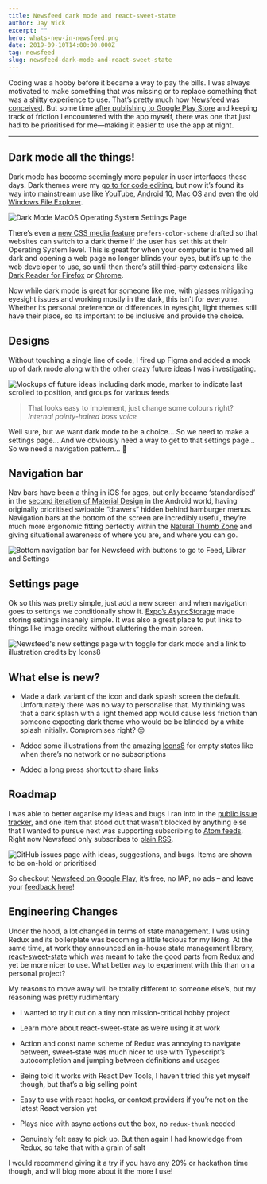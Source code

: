 ```yaml
---
title: Newsfeed dark mode and react-sweet-state
author: Jay Wick
excerpt: ""
hero: whats-new-in-newsfeed.png
date: 2019-09-10T14:00:00.000Z
tag: newsfeed
slug: newsfeed-dark-mode-and-react-sweet-state
---
```


Coding was a hobby before it became a way to pay the bills. I was always motivated to make something that was missing or to replace something that was a shitty experience to use. That’s pretty much how [Newsfeed was conceived](https://jaywick.xyz/blog/710/newsfeed-concept). But some time [after publishing to Google Play Store](https://jaywick.xyz/blog/711/newsfeed-beta-now-live) and keeping track of friction I encountered with the app myself, there was one that just had to be prioritised for me—making it easier to use the app at night.

---

## Dark mode all the things!

Dark mode has become seemingly more popular in user interfaces these days. Dark themes were my [go to for code editing](https://www.hanselman.com/blog/ChangingYourColorsInVisualStudioNETBlackVersusWhite.aspx), but now it’s found its way into mainstream use like [YouTube](https://www.techadvisor.co.uk/how-to/social-networks/how-enable-youtube-dark-mode-3686439/), [Android 10](https://developer.android.com/guide/topics/ui/look-and-feel/darktheme), [Mac OS](https://support.apple.com/en-us/HT208976) and even the [old Windows File Explorer](https://blogs.windows.com/windowsexperience/2019/04/01/windows-10-tip-dark-theme-in-file-explorer/).

![Dark Mode MacOS Operating System Settings Page](./dark-mode-mac-osx.png)

There’s even a [new CSS media feature](https://developer.mozilla.org/en-US/docs/Web/CSS/@media/prefers-color-scheme) `prefers-color-scheme` drafted so that websites can switch to a dark theme if the user has set this at their Operating System level. This is great for when your computer is themed all dark and opening a web page no longer blinds your eyes, but it’s up to the web developer to use, so until then there’s still third-party extensions like [Dark Reader for Firefox](https://addons.mozilla.org/en-US/firefox/addon/darkreader/) or [Chrome](https://chrome.google.com/webstore/detail/dark-reader/eimadpbcbfnmbkopoojfekhnkhdbieeh?hl=en).

Now while dark mode is great for someone like me, with glasses mitigating eyesight issues and working mostly in the dark, this isn't for everyone. Whether its personal preference or differences in eyesight, light themes still have their place, so its important to be inclusive and provide the choice.

## Designs

Without touching a single line of code, I fired up Figma and added a mock up of dark mode along with the other crazy future ideas I was investigating.

![Mockups of future ideas including dark mode, marker to indicate last scrolled to position, and groups for various feeds](./newsfeed-future-ideas.png)

> That looks easy to implement, just change some colours right? <cite>Internal pointy-haired boss voice</cite>

Well sure, but we want dark mode to be a choice… So we need to make a settings page… And we obviously need a way to get to that settings page… So we need a navigation pattern… 🤔

## Navigation bar

Nav bars have been a thing in iOS for ages, but only became ‘standardised’ in the [second iteration of Material Design](https://material.io/components/bottom-navigation/) in the Android world, having originally prioritised swipable “drawers” hidden behind hamburger menus. Navigation bars at the bottom of the screen are incredibly useful, they’re much more ergonomic fitting perfectly within the [Natural Thumb Zone](https://www.scotthurff.com/posts/how-to-design-for-thumbs-in-the-era-of-huge-screens/) and giving situational awareness of where you are, and where you can go.

![Bottom navigation bar for Newsfeed with buttons to go to Feed, Librar and Settings](./newsfeed-navigation-bar.jpg)

## Settings page

Ok so this was pretty simple, just add a new screen and when navigation goes to settings we conditionally show it. [Expo’s AsyncStorage](https://docs.expo.io/versions/latest/react-native/asyncstorage/) made storing settings insanely simple. It was also a great place to put links to things like image credits without cluttering the main screen.

![Newsfeed's new settings page with toggle for dark mode and a link to illustration credits by Icons8](./newsfeed-settings-page.jpg)

## What else is new?

* Made a dark variant of the icon and dark splash screen the default. Unfortunately there was no way to personalise that. My thinking was that a dark splash with a light themed app would cause less friction than someone expecting dark theme who would be be blinded by a white splash initially. Compromises right? 😔

* Added some illustrations from the amazing [Icons8](https://icons8.com/ouch) for empty states like when there’s no network or no subscriptions

* Added a long press shortcut to share links

## Roadmap

I was able to better organise my ideas and bugs I ran into in the [public issue tracker](https://github.com/jaywick/newsfeed-issues/issues), and one item that stood out that wasn’t blocked by anything else that I wanted to pursue next was supporting subscribing to [Atom feeds](https://en.wikipedia.org/wiki/Atom_(Web_standard)#Example_of_an_Atom_1.0_feed). Right now Newsfeed only subscribes to [plain RSS](https://en.wikipedia.org/wiki/RSS#Example).

![GitHub issues page with ideas, suggestions, and bugs. Items are shown to be on-hold or prioritised](./newsfeed-issues-ideas-feedback.png)

So checkout [Newsfeed on Google Play](https://play.google.com/store/apps/details?id=xyz.jaywick.labs.newsfeed), it’s free, no IAP, no ads – and leave your [feedback here](https://github.com/jaywick/newsfeed-issues/issues)!

## Engineering Changes

Under the hood, a lot changed in terms of state management. I was using Redux and its boilerplate was becoming a little tedious for my liking. At the same time, at work they announced an in-house state management library, [react-sweet-state](https://github.com/atlassian/react-sweet-state) which was meant to take the good parts from Redux and yet be more nicer to use. What better way to experiment with this than on a personal project?

My reasons to move away will be totally different to someone else’s, but my reasoning was pretty rudimentary

* I wanted to try it out on a tiny non mission-critical hobby project

* Learn more about react-sweet-state as we’re using it at work

* Action and const name scheme of Redux was annoying to navigate between, sweet-state was much nicer to use with Typescript’s autocompletion and jumping between definitions and usages

* Being told it works with React Dev Tools, I haven’t tried this yet myself though, but that’s a big selling point

* Easy to use with react hooks, or context providers if you’re not on the latest React version yet

* Plays nice with async actions out the box, no `redux-thunk` needed

* Genuinely felt easy to pick up. But then again I had knowledge from Redux, so take that with a grain of salt

I would recommend giving it a try if you have any 20% or hackathon time though, and will blog more about it the more I use!
